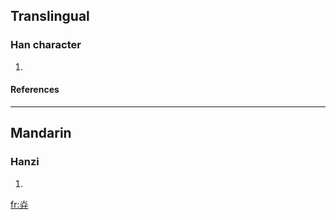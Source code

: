 ==Translingual==
===Han character===
{{Han char|rn=86|rad=火|as=03|sn=7|four=|canj=火廿 (FT)}}
# {{defn|Han|sort=火03}}
====References====
{{Han ref|kx=0666.110|dkj=18871|hdz=32189.080|uh=7077|ud=28791}}

----
==Mandarin==
===Hanzi===
{{cmn-hanzi|pin=[[zhuàn]] (zhuan4)|wg=chuan<sup>4</sup>}}
# {{defn|Mandarin}}

[[fr:灷]]